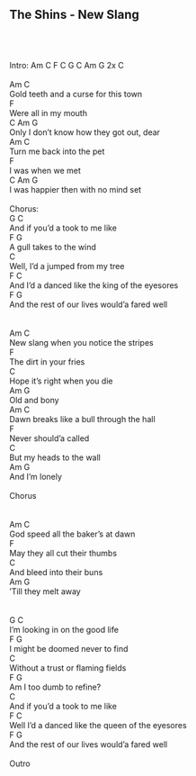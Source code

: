 ## The Shins - New Slang\
\
\
\
Intro: Am C F C G C Am G 2x C\
\
Am               C\
Gold teeth and a curse for this town \
F              \
Were all in my mouth\
     C                         Am   G\
Only I don't know how they got out, dear\
Am             C\
Turn me back into the pet \
F\
I was when we met\
C                          Am   G\
I was happier then with no mind set\
\
Chorus:\
G                      C\
And if you'd a took to me like\
  F                 G\
A gull takes to the wind\
                        C\
Well, I'd a jumped from my tree\
    F                     C\
And I'd a danced like the king of the eyesores\
F                                 G\
And the rest of our lives would'a fared well\
\
\
Am                 C\
New slang when you notice the stripes\
F\
The dirt in your fries\
     C\
Hope it's right when you die\
Am      G\
Old and bony\
Am                 C\
Dawn breaks like a bull through the hall\
F\
Never should'a called\
    C\
But my heads to the wall\
        Am  G\
And I'm lonely\
\
Chorus\
\
\
Am                C\
God speed all the baker's at dawn\
F\
May they all cut their thumbs\
    C\
And bleed into their buns \
           Am   G\
'Till they melt away\
\
\
G                     C    \
I'm looking in on the good life\
           F               G\
I might be doomed never to find\
                           C\
Without a trust or flaming fields \
         F       G\
Am I too dumb to refine?\
                       C\
And if you'd a took to me like \
     F                     C\
Well I'd a danced like the queen of the eyesores \
F                                 G\
And the rest of our lives would'a fared well\
\
Outro\
\
\
